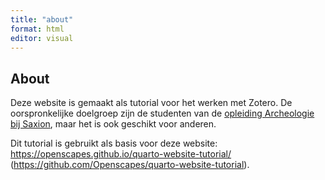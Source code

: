 ```yaml
---
title: "about"
format: html
editor: visual
---
```


## About

Deze website is gemaakt als tutorial voor het werken met Zotero. De oorspronkelijke doelgroep zijn de studenten van de [opleiding Archeologie bij Saxion](https://www.saxion.nl/opleidingen/voltijd/bachelor/archeologie), maar het is ook geschikt voor anderen.

Dit tutorial is gebruikt als basis voor deze website: <https://openscapes.github.io/quarto-website-tutorial/> (<https://github.com/Openscapes/quarto-website-tutorial>).
